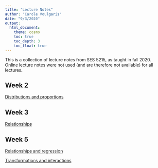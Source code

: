 ```yaml
---
title: "Lecture Notes"
author: "Carole Voulgaris"
date: "9/3/2020"
output: 
  html_document:
    theme: cosmo
    toc: true
    toc_depth: 3
    toc_float: true
---
```


This is a collection of lecture notes from SES 5215, as taught in fall 2020. Online lecture notes were not used (and are therefore not available) for all lectures.

## Week 2
[Distributions and proportions](https://ses-5215-f2020.github.io/LectureNotes/Week2-Thursday){target="_blank"}

## Week 3
[Relationships](https://ses-5215-f2020.github.io/LectureNotes/Week3-Thursday){target="_blank"}

## Week 5
[Relationships and regression](https://ses-5215-f2020.github.io/LectureNotes/Week5-Tuesday){target="_blank"}

[Transformations and interactions](https://ses-5215-f2020.github.io/LectureNotes/Week5-Thursday){target="_blank"}
